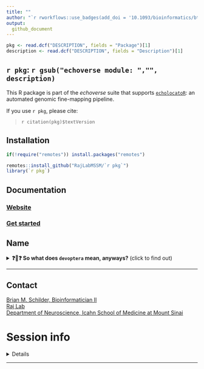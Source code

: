 ```yaml
---
title: ""  
author: "`r rworkflows::use_badges(add_doi = '10.1093/bioinformatics/btab658')`"
output:
  github_document
---
```


```r
pkg <- read.dcf("DESCRIPTION", fields = "Package")[1]
description <- read.dcf("DESCRIPTION", fields = "Description")[1]
```
 
## ``r pkg``: `r gsub("echoverse module: ","", description)`

This R package is part of the *echoverse* suite that supports [`echolocatoR`](https://github.com/RajLabMSSM/echolocatoR):
an automated genomic fine-mapping pipeline.  

If you use ``r pkg``, please cite: 

> `r citation(pkg)$textVersion`

## Installation 

```R
if(!require("remotes")) install.packages("remotes")

remotes::install_github("RajLabMSSM/`r pkg`")
library(`r pkg`)
```
## Documentation 

### [Website](https://rajlabmssm.github.io/`r pkg`) 
### [Get started](https://rajlabmssm.github.io/`r pkg`/articles/`r pkg`) 

## Name 

<details>
<summary><strong>&#x2753;&#129415;&#x2753; So what does <code>devoptera</code> mean, anyways?</strong> (click to find out)</summary>

[__DevOps__](https://en.wikipedia.org/wiki/DevOps) is a software engineering
methodology that is itself an amalgam of software **Dev**lopment and 
IT **Op**eration**s**.

**Chiroptera** is a the name of the phylogenetic order to which bats belong.
`devoptera` is part of the broader *echoverse* suite that supports 
[`echolocatoR`](https://github.com/RajLabMSSM/echolocatoR), and 
`echolocatoR` is an R package that facilitates fine-mapping to pinpoint 
causal genetic variants underlying complex traits.  

You know, like bats do (kind of). :cricket::wavy_dash::bat:
</details>

<hr>

## Contact

<a href="https://bschilder.github.io/BMSchilder/" target="_blank">Brian
M. Schilder, Bioinformatician II</a>  
<a href="https://rajlab.org" target="_blank">Raj Lab</a>  
<a href="https://icahn.mssm.edu/about/departments/neuroscience" target="_blank">Department
of Neuroscience, Icahn School of Medicine at Mount Sinai</a>  
 
# Session info

<details> 
```r
devoptera::session_info()
```
</details>   
<hr> 
